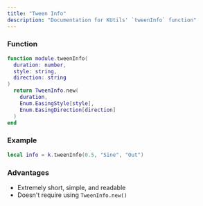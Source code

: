 ```yaml
---
title: "Tween Info"
description: "Documentation for KUtils' `tweenInfo` function"
---
```


### Function

```lua
function module.tweenInfo(
  duration: number,
  style: string,
  direction: string
)
  return TweenInfo.new(
    duration,
    Enum.EasingStyle[style],
    Enum.EasingDirection[direction]
  )
end
```

### Example

```lua
local info = k.tweenInfo(0.5, "Sine", "Out")
```

### Advantages

- Extremely short, simple, and readable
- Doesn't require using `TweenInfo.new()`
